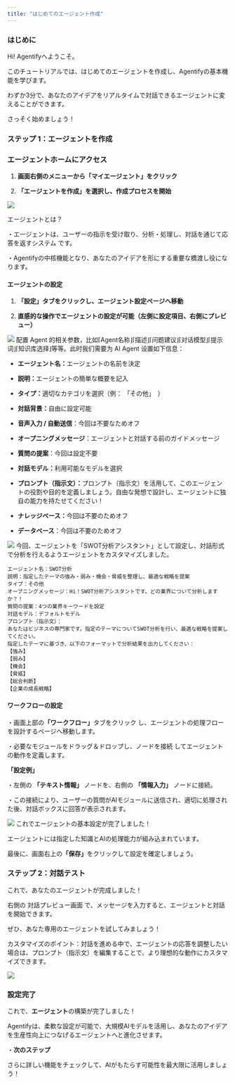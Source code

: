 ```yaml
---
title: "はじめてのエージェント作成"
---
```


### **はじめに**

Hi! Agentifyへようこそ。

このチュートリアルでは、はじめてのエージェントを作成し、Agentifyの基本機能を学びます。

わずか3分で、あなたのアイデアをリアルタイムで対話できるエージェントに変えることができます。

さっそく始めましょう！

### **ステップ 1：エージェントを作成**

### **エージェントホームにアクセス**

1. **画面右側のメニューから「マイエージェント」をクリック**

2. **「エージェントを作成」を選択し、作成プロセスを開始**

<img
  src="/images/04.png"
/>

エージェントとは？

・エージェントは、ユーザーの指示を受け取り、分析・処理し、対話を通じて応答を返すシステム です。

・Agentifyの中核機能となり、あなたのアイデアを形にする重要な橋渡し役になります。

#### エージェントの設定

1. **「設定」タブをクリックし、エージェント設定ページへ移動**

2. **直感的な操作でエージェントの設定が可能（左側に設定項目、右側にプレビュー）**

<img
  src="/images/05.png"
/>
配置 Agent 的相关参数，比如⌈Agent名称⌋⌈描述⌋⌈问题建议⌋⌈对话模型⌋⌈提示词⌋⌈知识库选择⌋等等。此时我们需要为 AI Agent 设置如下信息：

* **エージェント名：**&#x30A8;ージェントの名前を決定

* **説明：**&#x30A8;ージェントの簡単な概要を記入

* **タイプ：**&#x9069;切なカテゴリを選択（例： 「その他」　）

* **対話背景：**&#x81EA;由に設定可能

* **音声入力 / 自動送信**：今回は不要なためオフ

* **オープニングメッセージ**：エージェントと対話する前のガイドメッセージ

* **質問の提案**：今回は設定不要

* **対話モデル：**&#x5229;用可能なモデルを選択

* **プロンプト（指示文）：**&#x30D7;ロンプト（指示文）を活用して、このエージェントの役割や目的を定義しましょう。自由な発想で設計し、エージェントに独自の能力を持たせてください！

* **ナレッジベース：**&#x4ECA;回は不要のためオフ

* **データベース**：今回は不要のためオフ

<img
  src="/images/06.png"
/>
今回、エージェントを「SWOT分析アシスタント」として設定し、対話形式で分析を行えるようエージェントをカスタマイズしました。

```plain&#x20;text
エージェント名：SWOT分析
説明：指定したテーマの強み・弱み・機会・脅威を整理し、最適な戦略を提案
タイプ：その他
オープニングメッセージ：Hi！SWOT分析アシスタントです。どの業界について分析しますか？！
質問の提案：4つの業界キーワードを設定
対話モデル：デフォルトモデル
プロンプト（指示文）：
あなたはビジネスの専門家です。指定のテーマについてSWOT分析を行い、最適な戦略を提案してください。
指定したテーマに基づき、以下のフォーマットで分析結果を出力してください：
【強み】
【弱み】
【機会】
【脅威】
【総合判断】
【企業の成長戦略】
```

#### ワークフローの設定

・画面上部&#x306E;**「ワークフロー」**&#x30BF;ブをクリック し、エージェントの処理フローを設計するページへ移動します。

・必要なモジュールをドラッグ＆ドロップし、ノードを接続 してエージェントの動作を定義します。

**「設定例」**

・左側の **「テキスト情報」&#x20;**&#x30CE;ードを、右側の **「情報入力」** ノードに接続。

・この接続により、ユーザーの質問がAIモジュールに送信され、適切に処理された後、対話ボックスに回答が表示されます。

<img
  src="/images/07.png"
/>
これでエージェントの基本設定が完了しました！

エージェントには指定した知識とAIの処理能力が組み込まれています。

最後に、画面右上&#x306E;**「保存」**&#x3092;クリックして設定を確定しましょう。

### **ステップ 2：対話テスト**

これで、あなたのエージェントが完成しました！

右側の 対話プレビュー画面 で、メッセージを入力すると、エージェントと対話を開始できます。

ぜひ、あなた専用のエージェントを試してみましょう！

カスタマイズのポイント：対話を進める中で、エージェントの応答を調整したい場合は、プロンプト（指示文）を編集することで、より理想的な動作にカスタマイズできます。

<img
  src="/images/08.png"
/>
### **設定完了**

これで、**エージェント**の構築が完了しました！

Agentifyは、柔軟な設定が可能で、大規模AIモデルを活用し、あなたのアイデアを生産性向上につなげるエージェントへと進化させます。

・**次のステップ**

さらに詳しい機能をチェックして、AIがもたらす可能性を最大限に活用しましょう！

